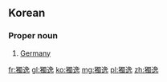 {{also|独逸}}
==Korean==

===Proper noun===
{{ko-noun|hj|hangeul=독일|rv=Dogil}}

# [[Germany]]

[[fr:獨逸]]
[[gl:獨逸]]
[[ko:獨逸]]
[[mg:獨逸]]
[[pl:獨逸]]
[[zh:獨逸]]